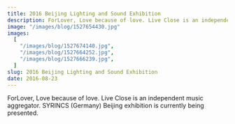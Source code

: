 ```yaml
---
title: 2016 Beijing Lighting and Sound Exhibition
description: ForLover, Love because of love. Live Close is an independent music aggregator. SYRINCS (Germany) Beijing exhibition is currently being presented.
image: "/images/blog/1527654430.jpg"
images:
  [
    "/images/blog/1527674140.jpg",
    "/images/blog/1527664252.jpg",
    "/images/blog/1527666239.jpg",
  ]
slug: 2016 Beijing Lighting and Sound Exhibition
date: 2016-08-23
---
```


ForLover, Love because of love. Live Close is an independent music aggregator. SYRINCS (Germany) Beijing exhibition is currently being presented.
